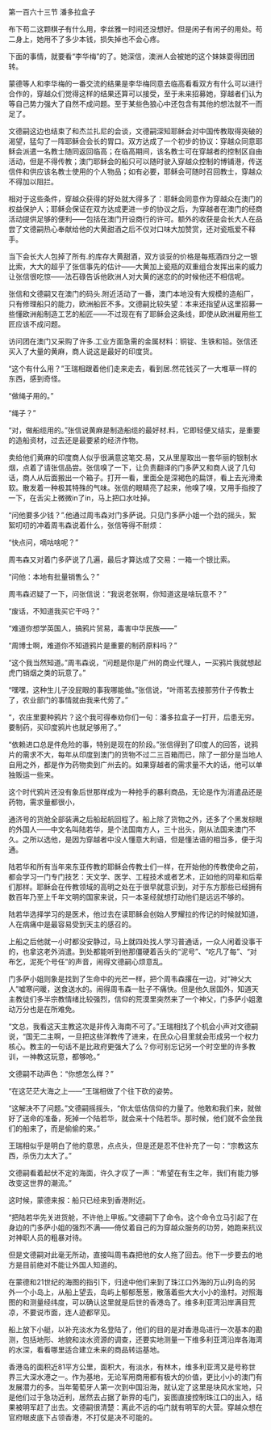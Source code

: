 

第一百六十三节 潘多拉盒子

布下苟二这颗棋子有什么用，李丝雅一时间还没想好。但是闲子有闲子的用处。苟二身上，她用不了多少本钱，损失掉也不会心疼。

下面的事情，就要看“李华梅”的了。她深信，澳洲人会被她的这个妹妹耍得团团转。

蒙德等人和李华梅的一番交流的结果是李华梅同意去临高看看双方有什么可以进行合作的，穿越众们觉得这样的结果还算可以接受，至于未来招募她，穿越者们认为等自己势力强大了自然不成问题。至于某些色狼心中还包含有其他的想法就不一而足了。

文德嗣这边也结束了和杰兰扎尼的会谈，文德嗣深知耶稣会对中国传教取得突破的渴望，猛勾了一阵耶稣会会长的胃口。双方达成了一个初步的协议：穿越众同意耶稣会派遣一名教士随同返回临高；在临高期间，该名教士可在穿越者的控制区自由活动，但是不得传教；澳门耶稣会的船只可以随时驶入穿越众控制的博铺港，传送信件和供应该名教士使用的个人物品；如有必要，耶稣会可随时召回教士，穿越众不得加以阻拦。

相对于这些条件，穿越众获得的好处就大得多了：耶稣会同意作为穿越众在澳门的权益保护人；耶稣会保证在双方达成更进一步的协议之后，为穿越者在澳门的经商活动提供足够的便利――包括在澳门开设商行的许可。额外的收获是会长大人在品尝了文德嗣热心奉献给他的大黄甜酒之后不仅对口味大加赞赏，还对瓷瓶爱不释手。

当下会长大人包掉了所有.的库存大黄甜酒，双方谈妥的价格是每瓶酒四分之一银比索，大大的超乎了张信事先的估计――大黄加上瓷瓶的双重组合发挥出来的威力让张信很吃惊――法石碌告诉他欧洲人对大黄的迷恋的的时候他还不相信呢。

张信和文德嗣又在澳门的码头.附近活动了一番，澳门本地没有大规模的造船厂，只有修理船只的能力，欧洲船匠不多。文德嗣比较失望：本来还指望从这里招募一些懂欧洲船制造工艺的船匠――不过现在有了耶稣会这条线，即使从欧洲雇用些工匠应该不成问题。

访问团在澳门又采购了许多.工业方面急需的金属材料：铜锭、生铁和铅。张信还买入了大量的黄麻，商人说这是最好的印度货。

“这个有什么用？”王瑞相跟着他们走来走去，看到居.然花钱买了一大堆草一样的东西，感到奇怪。

“做绳子用的。”

“绳子？”

“对，做船缆用的。”张信说黄麻是制造船缆的最好材.料，它即轻便又结实，是重要的造船资材，过去还是最要紧的经济作物。

卖给他们黄麻的印度商人似乎很满意这笔交.易，又从里屋取出一套华丽的银制水烟，点着了请张信品尝。张信嗅了一下，让负责翻译的门多萨又和商人说了几句话，商人从后面搬出一个箱子。打开一看，里面全是深褐色的扁饼，看上去光滑柔软。散发着一种极其特殊的气味。张信的眼睛亮了起来，他嗅了嗅，又用手指按了一下，在舌尖上微微in了in，马上把口水吐掉。

“问他要多少钱？”.他通过周韦森对门多萨说。只见门多萨小姐一个劲的摇头，絮絮叨叨的冲着周韦森说着什么，张信等得不耐烦：

“快点问，嘀咕啥呢？”

周韦森又对着门多萨说了几遍，最后才算达成了交易：一箱一个银比索。

“问他：本地有批量销售么？”

周韦森迟疑了一下，问张信说：“我说老张啊，你知道这是啥玩意不？”

“废话，不知道我买它干吗？”

“难道你想学英国人，搞鸦片贸易，毒害中华民族――”

“周博士啊，难道你不知道鸦片是重要的制药原料吗？”

“这个我当然知道。”周韦森说，“问题是你是广州的商业代理人，一买鸦片我就想起虎门销烟之类的玩意了。”

“嘿嘿，这种生儿子没屁眼的事我哪能做。”张信说，“叶雨茗去接那劳什子传教士了，农业部门的事情就由我来代劳了。”

“，农庄里要种鸦片？这个我可得奉劝你们一句：潘多拉盒子一打开，后患无穷。要制药，买印度鸦片也就足够用了。”

“依赖进口总是件危险的事，特别是现在的阶段。”张信得到了印度人的回答，说鸦片的需求不大，每年从印度到澳门的货物不过二三百箱而已，除了一部分是当地人自用之外，都是作为药物卖到广州去的。如果穿越者的需求量不大的话，他可以单独贩运一些来。

这个时代鸦片还没有象后世那样成为一种抢手的暴利商品，无论是作为消遣品还是药物，需求量都很小，

通济号的货舱全部装满之后船起航回程了。船上除了货物之外，还多了个黑发棕眼的外国人――中文名叫陆若华，是个法国南方人，三十出头，刚从法国来澳门不久。之所以选他，是因为穿越者中没人懂意大利语，但是懂法语的相当多，便于沟通。

陆若华和所有当年来东亚传教的耶稣会传教士们一样，在开始他的传教使命之前，都会学习一门专门技艺：天文学、医学、工程技术或者艺术，正如他的同辈和后辈们那样。耶稣会在传教领域的高明之处在于很早就意识到，对于东方那些已经拥有数百年乃至上千年文明的国家来说，只一本圣经就想打动他们是远远不够的。

陆若华选择学习的是医术，他过去在读耶稣会创始人罗耀拉的传记的时候就知道，人在病痛中是最容易受到天主的感召的。

上船之后他就一小时都没安静过，马上就四处找人学习普通话，一众人闲着没事干的，也拿这老外消遣。到处都能听到他那僵硬着舌头的“泥号”、“吃凡了每”、“对布乞，泥死个号任”的声音，闹得文德嗣心烦意乱。

门多萨小姐则象是找到了生命中的光芒一样，把个周韦森撂在一边，对“神父大人”嘘寒问暖，送食送水的。闹得周韦森一肚子不痛快。但是他久居国外，知道天主教徒们多半宗教情绪比较强烈，信仰的荒漠里突然来了一个神父，门多萨小姐激动万分也是在所难免。

“文总，我看这天主教这次是非传入海南不可了。”王瑞相找了个机会小声对文德嗣说，“国无二主啊，一旦把这些洋教传了进来，在民众心目里就会形成另一个权力核心。教主的一句话不是比政府更强大了么？你可别忘记另一个时空里的许多教训，一神教这玩意，都够呛。”

文德嗣不动声色：“你想怎么样？”

“在这茫茫大海之上――”王瑞相做了个往下砍的姿势。

“这解决不了问题。”文德嗣摇摇头，“你太低估信仰的力量了。他敢和我们来，就做好了送命的准备，死掉一个陆若华，就会来十个陆若华。那时候，他们就不会坐我们的船来了，而是偷偷的来。”

王瑞相似乎是明白了他的意思，点点头，但是还是忍不住补充了一句：“宗教这东西，杀伤力太大了。”

文德嗣看着起伏不定的海面，许久才叹了一声：“希望在有生之年，我们有能力够改变这世界的潮流。”

这时候，蒙德来报：船只已经来到香港附近。

“把陆若华先关进货舱，不许他上甲板。”文德嗣下了命令。这个命令立马引起了在身边的门多萨小姐的强烈不满――倚仗着自己的为穿越众服务的功劳，她跑来抗议对神职人员的粗暴对待。

但是文德嗣对此毫无所动，直接叫周韦森把他的女人拖了回去。他下一步要去的地方是目前绝对不能让外国人知道的。

在蒙德和21世纪的海图的指引下，归途中他们来到了珠江口外海的万山列岛的另外一个小岛上，从船上望去，岛屿上郁郁葱葱，散落着些大大小小的渔村。对照海图的和测量经纬度，可以确认这里就是后世的香港岛了。维多利亚湾沿岸满目荒凉，不要说市面，连人迹都罕见。

船上放下小艇，以补充淡水为名登陆了，他们的目的是对香港岛进行一次基本的勘测，包括地形、地貌和淡水资源的调查，还要实地测量一下维多利亚湾沿岸各海湾的水深，看看哪里适合建立未来的商品转运基地。

香港岛的面积近81平方公里，面积大，有淡水，有林木，维多利亚湾又是号称世界三大深水港之一。作为基地，无论军用商用都有极大的价值，更比小小的澳门有发展潜力的多。当年葡萄牙人第一次到中国沿海，就认定了这里是块风水宝地，只是他们过于急功近利，居然去占据了新界的屯门，妄图直接控制珠江口的出入，结果被明军赶了出去。文德嗣很清楚：离此不远的屯门就有明军的大营。穿越众想在官府眼皮底下占领香港，不打仗是决不可能的。

